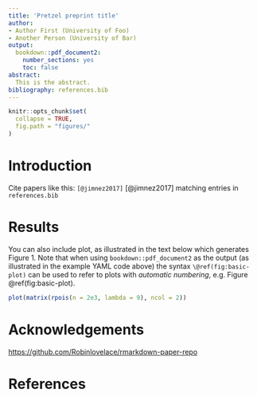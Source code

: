 ```yaml
---
title: 'Pretzel preprint title'
author:
- Author First (University of Foo)
- Another Person (University of Bar)
output:
  bookdown::pdf_document2:
    number_sections: yes
    toc: false
abstract: 
  This is the abstract.
bibliography: references.bib
---
```


```r
knitr::opts_chunk$set(
  collapse = TRUE,
  fig.path = "figures/"
)
```



# Introduction

Cite papers like this: `[@jimnez2017]` [@jimnez2017] matching entries in `references.bib`


# Results

You can also include plot, as illustrated in the text below which generates Figure 1. Note that when using `bookdown::pdf_document2` as the output (as illustrated in the example YAML code above) the syntax `\@ref(fig:basic-plot)` can be used to refer to plots with *automatic numbering*, e.g. Figure \@ref(fig:basic-plot).

```r
plot(matrix(rpois(n = 2e3, lambda = 9), ncol = 2))
```

# Acknowledgements

[https://github.com/Robinlovelace/rmarkdown-paper-repo](https://github.com/Robinlovelace/rmarkdown-paper-repo)

# References

